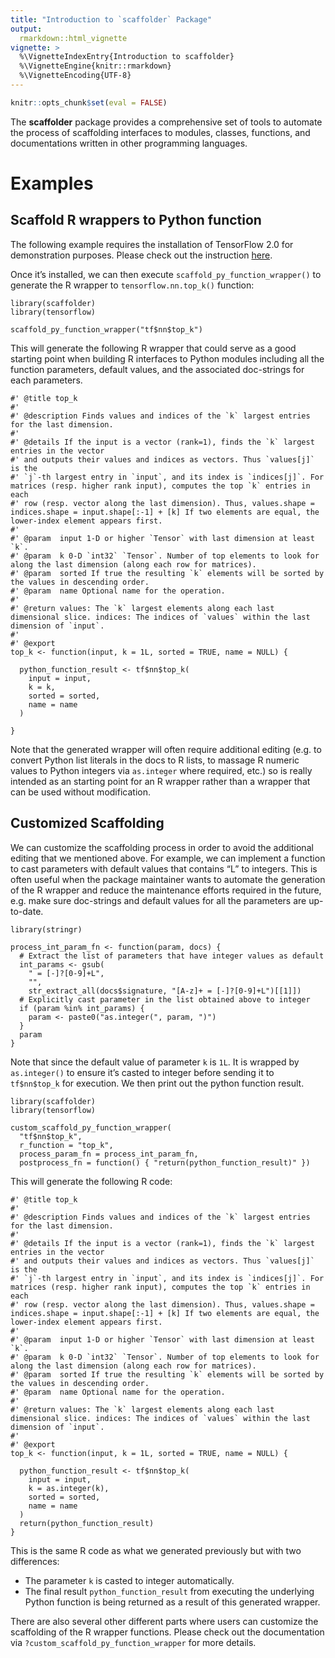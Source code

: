 ```yaml
---
title: "Introduction to `scaffolder` Package"
output: 
  rmarkdown::html_vignette
vignette: >
  %\VignetteIndexEntry{Introduction to scaffolder}
  %\VignetteEngine{knitr::rmarkdown}
  %\VignetteEncoding{UTF-8}
---
```



```r
knitr::opts_chunk$set(eval = FALSE)
```

The **scaffolder** package provides a comprehensive set of tools to automate the process of scaffolding interfaces to modules, classes, functions, and documentations written in other programming languages. 

# Examples

## Scaffold R wrappers to Python function

The following example requires the installation of TensorFlow 2.0 for demonstration purposes. Please check out the instruction [here](https://tensorflow.rstudio.com/installation/).

Once it's installed, we can then execute `scaffold_py_function_wrapper()` to generate the R wrapper to `tensorflow.nn.top_k()` function:

```
library(scaffolder)
library(tensorflow)

scaffold_py_function_wrapper("tf$nn$top_k")
```

This will generate the following R wrapper that could serve as a good starting point when building R interfaces to Python modules including all the function parameters, default values, and the associated doc-strings for each parameters.

```
#' @title top_k
#'
#' @description Finds values and indices of the `k` largest entries for the last dimension.
#'
#' @details If the input is a vector (rank=1), finds the `k` largest entries in the vector
#' and outputs their values and indices as vectors. Thus `values[j]` is the
#' `j`-th largest entry in `input`, and its index is `indices[j]`. For matrices (resp. higher rank input), computes the top `k` entries in each
#' row (resp. vector along the last dimension). Thus, values.shape = indices.shape = input.shape[:-1] + [k] If two elements are equal, the lower-index element appears first.
#'
#' @param  input 1-D or higher `Tensor` with last dimension at least `k`.
#' @param  k 0-D `int32` `Tensor`. Number of top elements to look for along the last dimension (along each row for matrices).
#' @param  sorted If true the resulting `k` elements will be sorted by the values in descending order.
#' @param  name Optional name for the operation.
#'
#' @return values: The `k` largest elements along each last dimensional slice. indices: The indices of `values` within the last dimension of `input`.
#'
#' @export
top_k <- function(input, k = 1L, sorted = TRUE, name = NULL) {

  python_function_result <- tf$nn$top_k(
    input = input,
    k = k,
    sorted = sorted,
    name = name
  )

}
```

Note that the generated wrapper will often require additional editing (e.g. to convert Python list literals in the docs to R lists, to massage R numeric values to Python integers via `as.integer` where required, etc.) so is really intended as an starting point for an R wrapper rather than a wrapper that can be used without modification.

## Customized Scaffolding

We can customize the scaffolding process in order to avoid the additional editing that we mentioned above. For example, we can implement a function to cast parameters with default values that contains "L" to integers. This is often useful when the package maintainer wants to automate the generation of the R wrapper and reduce the maintenance efforts required in the future, e.g. make sure doc-strings and default values for all the parameters are up-to-date.

```
library(stringr)

process_int_param_fn <- function(param, docs) {
  # Extract the list of parameters that have integer values as default
  int_params <- gsub(
    " = [-]?[0-9]+L",
    "",
    str_extract_all(docs$signature, "[A-z]+ = [-]?[0-9]+L")[[1]])
  # Explicitly cast parameter in the list obtained above to integer
  if (param %in% int_params) {
    param <- paste0("as.integer(", param, ")")
  }
  param
}
```

Note that since the default value of parameter `k` is `1L`. It is wrapped
by `as.integer()` to ensure it's casted to integer before sending it to `tf$nn$top_k` for execution. We then print out the python function result.

```
library(scaffolder)
library(tensorflow)

custom_scaffold_py_function_wrapper(
  "tf$nn$top_k",
  r_function = "top_k",
  process_param_fn = process_int_param_fn,
  postprocess_fn = function() { "return(python_function_result)" })
```

This will generate the following R code:

```
#' @title top_k
#'
#' @description Finds values and indices of the `k` largest entries for the last dimension.
#'
#' @details If the input is a vector (rank=1), finds the `k` largest entries in the vector
#' and outputs their values and indices as vectors. Thus `values[j]` is the
#' `j`-th largest entry in `input`, and its index is `indices[j]`. For matrices (resp. higher rank input), computes the top `k` entries in each
#' row (resp. vector along the last dimension). Thus, values.shape = indices.shape = input.shape[:-1] + [k] If two elements are equal, the lower-index element appears first.
#'
#' @param  input 1-D or higher `Tensor` with last dimension at least `k`.
#' @param  k 0-D `int32` `Tensor`. Number of top elements to look for along the last dimension (along each row for matrices).
#' @param  sorted If true the resulting `k` elements will be sorted by the values in descending order.
#' @param  name Optional name for the operation.
#'
#' @return values: The `k` largest elements along each last dimensional slice. indices: The indices of `values` within the last dimension of `input`.
#'
#' @export
top_k <- function(input, k = 1L, sorted = TRUE, name = NULL) {

  python_function_result <- tf$nn$top_k(
    input = input,
    k = as.integer(k),
    sorted = sorted,
    name = name
  )
  return(python_function_result)
}
```

This is the same R code as what we generated previously but with two differences:

* The parameter `k` is casted to integer automatically.
* The final result `python_function_result` from executing the underlying Python function is being returned as a result of this generated wrapper.

There are also several other different parts where users can customize the scaffolding of the R wrapper functions. Please check out the documentation via `?custom_scaffold_py_function_wrapper` for more details.
